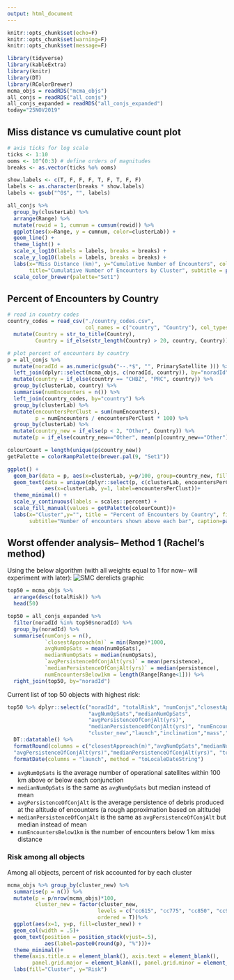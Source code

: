 ```yaml
---
output: html_document
---
```


```r
knitr::opts_chunk$set(echo=F)
knitr::opts_chunk$set(warning=F)
knitr::opts_chunk$set(message=F)

library(tidyverse)
library(kableExtra)
library(knitr)
library(DT)
library(RColorBrewer)
mcma_objs = readRDS("mcma_objs")
all_conjs = readRDS("all_conjs")
all_conjs_expanded = readRDS("all_conjs_expanded")
today="25NOV2019"
```

## Miss distance vs cumulative count plot
```r
# axis ticks for log scale
ticks <- 1:10
ooms <- 10^(0:3) # define orders of magnitudes
breaks <- as.vector(ticks %o% ooms)

show.labels <- c(T, F, F, F, T, F, T, F, F)
labels <- as.character(breaks * show.labels)
labels <- gsub("^0$", "", labels)

all_conjs %>%
  group_by(clusterLab) %>%
  arrange(Range) %>%
  mutate(rowid = 1, cumnum = cumsum(rowid)) %>% 
  ggplot(aes(x=Range, y = cumnum, color=clusterLab)) + 
  geom_line() +
  theme_light() +
  scale_x_log10(labels = labels, breaks = breaks) +
  scale_y_log10(labels = labels, breaks = breaks) +
  labs(x="Miss Distance (km)", y="Cumulative Number of Encounters", color="Cluster",
       title="Cumulative Number of Encounters by Cluster", subtitle = paste0("Encounters from 20OCT2019-", today))+
  scale_color_brewer(palette="Set1")
```


## Percent of Encounters by Country

```r
# read in country codes
country_codes = read_csv("./country_codes.csv", 
                         col_names = c("country", "Country"), col_types = "cc", skip = 1) %>%
  mutate(Country = str_to_title(Country),
         Country = if_else(str_length(Country) > 20, country, Country))

# plot percent of encounters by country
p = all_conjs %>%
  mutate(noradId = as.numeric(gsub("--.*$", "", PrimarySatellite ))) %>%
  left_join(dplyr::select(mcma_objs, c(noradId, country)), by="noradId") %>%
  mutate(country = if_else(country == "CHBZ", "PRC", country)) %>%
  group_by(clusterLab, country) %>% 
  summarise(numEncounters = n()) %>%
  left_join(country_codes, by="country") %>% 
  group_by(clusterLab) %>%
  mutate(encountersPerClust = sum(numEncounters), 
         p = numEncounters / encountersPerClust * 100) %>%
  group_by(clusterLab) %>%
  mutate(country_new = if_else(p < 2, "Other", Country)) %>% 
  mutate(p = if_else(country_new=="Other", mean(p[country_new=="Other"]), p))

colourCount = length(unique(p$country_new))
getPalette = colorRampPalette(brewer.pal(9, "Set1"))

ggplot() + 
  geom_bar(data = p, aes(x=clusterLab, y=p/100, group=country_new, fill=country_new), stat="identity")+
  geom_text(data = unique(dplyr::select(p, c(clusterLab, encountersPerClust))), position = position_stack(vjust=1.05), 
            aes(x=clusterLab, y=1, label=encountersPerClust))+
  theme_minimal() +
  scale_y_continuous(labels = scales::percent) + 
  scale_fill_manual(values = getPalette(colourCount))+
  labs(x="Cluster",y="", title = "Percent of Encounters by Country", fill="Country",
       subtitle="Number of encounters shown above each bar", caption=paste0("Encounters from 20OCT2019-", today))
```


## Worst offender analysis-- Method 1 (Rachel's method)

Using the below algorithm (with all weights equal to 1 for now-- will experiment with later): ![SMC derelicts graphic](SMCderelicts.png)

```r
top50 = mcma_objs %>% 
  arrange(desc(totalRisk)) %>%
  head(50)

top50 = all_conjs_expanded %>%
  filter(noradId %in% top50$noradId) %>%
  group_by(noradId) %>%
  summarise(numConjs = n(),
            `closestApproach(m)` = min(Range)*1000,
            avgNumOpSats = mean(numOpSats),
            medianNumOpSats = median(numOpSats),
            `avgPersistenceOfConjAlt(yrs)` = mean(persistence),
            `medianPersistenceOfConjAlt(yrs)` = median(persistence),
            numEncountersBelow1km = length(Range[Range<1])) %>% 
  right_join(top50, by="noradId")
```

Current list of top 50 objects with highest risk:
```r
top50 %>% dplyr::select(c("noradId", "totalRisk", "numConjs","closestApproach(m)",
                          "avgNumOpSats","medianNumOpSats",
                          "avgPersistenceOfConjAlt(yrs)",
                          "medianPersistenceOfConjAlt(yrs)", "numEncountersBelow1km","apogee", "perigee",
                          "cluster_new","launch","inclination","mass","type","country")) %>%
  DT::datatable() %>%
  formatRound(columns = c("closestApproach(m)","avgNumOpSats","medianNumOpSats",
  "avgPersistenceOfConjAlt(yrs)","medianPersistenceOfConjAlt(yrs)", "totalRisk"), digits=1) %>%
  formatDate(columns = "launch", method = "toLocaleDateString")
```

- `avgNumOpSats` is the average number of operational satellites within 100 km above or below each conjunction
- `medianNumOpSats` is the same as `avgNumOpSats` but median instead of mean
- `avgPersistenceOfConjAlt` is the average persistence of debris produced at the altitude of encounters (a rough approximation based on altitude)
- `medianPersistenceOfConjAlt` is the same as `avgPersistenceOfConjAlt` but median instead of mean
- `numEncountersBelow1km` is the number of encounters below 1 km miss distance

### Risk among all objects
Among all objects, percent of risk accounted for by each cluster

```r
mcma_objs %>% group_by(cluster_new) %>%
  summarise(p = n()) %>% 
  mutate(p = p/nrow(mcma_objs)*100,
         cluster_new = factor(cluster_new,
                             levels = c("cc615", "cc775", "cc850", "cc975", "cc1200", "cc1500", "cleo","CHIGH"),
                             ordered = T))%>%
  ggplot(aes(x=1, y=p, fill=cluster_new)) +
  geom_col(width = .5)+
  geom_text(position = position_stack(vjust=.5), 
            aes(label=paste0(round(p), "%")))+
  theme_minimal()+
  theme(axis.title.x = element_blank(), axis.text = element_blank(), 
        panel.grid.major = element_blank(), panel.grid.minor = element_blank())+
  labs(fill="Cluster", y="Risk")
```
